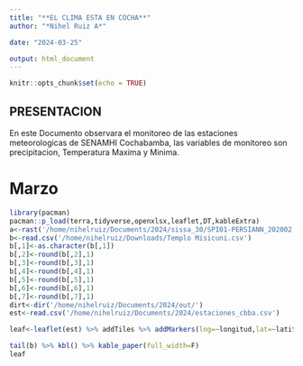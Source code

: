 ```yaml
---
title: "**EL CLIMA ESTA EN COCHA**"
author: "*Nihel Ruiz A*"

date: "2024-03-25"

output: html_document
---
```


```r
knitr::opts_chunk$set(echo = TRUE)
```

## PRESENTACION
En este Documento observara el monitoreo de las estaciones meteorologicas de SENAMHI Cochabamba, las variables de monitoreo son precipitacion, Temperatura Maxima y Minima.

# Marzo



```r
library(pacman)
pacman::p_load(terra,tidyverse,openxlsx,leaflet,DT,kableExtra)
a<-rast('/home/nihelruiz/Documents/2024/sissa_30/SPI01-PERSIANN_202002.tif')
b<-read.csv('/home/nihelruiz/Downloads/Templo Misicuni.csv')
b[,1]<-as.character(b[,1])
b[,2]<-round(b[,2],1)
b[,3]<-round(b[,3],1)
b[,4]<-round(b[,4],1)
b[,5]<-round(b[,5],1)
b[,6]<-round(b[,6],1)
b[,7]<-round(b[,7],1)
dirt<-dir('/home/nihelruiz/Documents/2024/out/') 
est<-read.csv('/home/nihelruiz/Documents/2024/estaciones_cbba.csv')

leaf<-leaflet(est) %>% addTiles %>% addMarkers(lng=~longitud,lat=~latitud)
```


```r
tail(b) %>% kbl() %>% kable_paper(full_width=F)
leaf
```

```r

```

